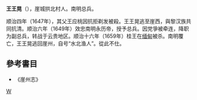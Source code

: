 '''王王晃'''（{{bd|?||?|}}），崖城拱北村人。南明总兵。

顺治四年（1647年），其父王应桃因抗拒剃发被殺。王王晃逃至崖西，與黎汉族共同抗清。顺治六年（1649年）效忠南明永历帝，授予总兵。因党爭被牵连，降职为副总兵，转战于云贵地区。顺治十六年（1659年）桂王在[[缅甸|缅甸]]被杀。南明覆亡，王王晃逃回崖州，自号“水北渔人”。從此不仕。

==參考書目==
*《崖州志》
[[Category:明朝軍事人物|W]]